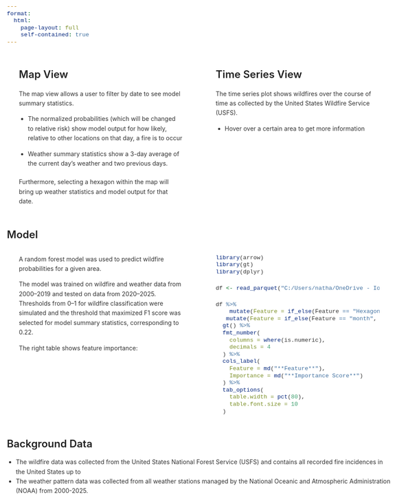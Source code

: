 ```yaml
---
format: 
  html:
    page-layout: full
    self-contained: true
---
```


<style>
@import url('https://fonts.googleapis.com/css2?family=Inter:wght@400;600;700&display=swap');

body {
  font-family: 'Inter', sans-serif;
  font-size: 14px;
  line-height: 1.6;
  color: #333;
  background-color: #fff;
  max-width: 2000px;
  margin: 0 auto;
  padding: 2rem;
}

/* Smaller header sizes for cleaner dashboard style */
h1 {
  font-size: 1.8rem;
}
h2 {
  font-size: 1.5rem;
}
h3 {
  font-size: 1.2rem;
}
h4, h5, h6 {
  font-size: 1rem;
}

h1, h2, h3, h4, h5, h6 {
  font-weight: 600;
  margin-bottom: 0.5em;
  color: #222;
}

/* Equal-width columns with spacing */
.column {
  width: 45% !important;
  padding: 0 2em;
}

ul {
  margin-top: 0.5em;
  margin-bottom: 1.5em;
  padding-left: 1.5em;
}

code {
  font-family: 'Courier New', monospace;
  font-size: 0.95em;
}
</style>


::::: columns
::: {.column}
## Map View

The map view allows a user to filter by date to see model summary statistics.

- The normalized probabilities (which will be changed to relative risk) show model output for how likely, relative to other locations on that day, a fire is to occur

- Weather summary statistics show a 3-day average of the current day's weather and two previous days.

Furthermore, selecting a hexagon within the map will bring up weather statistics and model output for that date.
:::

::: {.column}
## Time Series View

The time series plot shows wildfires over the course of time as collected by the United States Wildfire Service (USFS).

- Hover over a certain area to get more information
:::
:::::

## Model

::::: columns
::: {.column}

A random forest model was used to predict wildfire probabilities for a given area.

The model was trained on wildfire and weather data from 2000–2019 and tested on data from 2020–2025. Thresholds from 0–1 for wildfire classification were simulated and the threshold that maximized F1 score was selected for model summary statistics, corresponding to 0.22.

The right table shows feature importance:
:::

::: {.column}

```r
library(arrow)
library(gt)
library(dplyr)

df <- read_parquet("C:/Users/natha/OneDrive - Iowa State University/FinalProjectDS4010A/src/feature_importances.parquet")

df %>%
    mutate(Feature = if_else(Feature == "Hexagon_ID_encoded", "Hexagon Location", Feature)) %>%
   mutate(Feature = if_else(Feature == "month", "Month", Feature)) %>%
  gt() %>%
  fmt_number(
    columns = where(is.numeric),
    decimals = 4
  ) %>%
  cols_label(
    Feature = md("**Feature**"),
    Importance = md("**Importance Score**")
  ) %>%
  tab_options(
    table.width = pct(80),
    table.font.size = 10
  )
```
:::
::::

## Background Data

- The wildfire data was collected from the United States National Forest Service (USFS) and contains all recorded fire incidences in the United States up to
- The weather pattern data was collected from all weather stations managed by the National Oceanic and Atmospheric Administration (NOAA) from 2000-2025.


